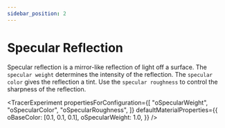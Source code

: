 ```yaml
---
sidebar_position: 2
---
```



# Specular Reflection

Specular reflection is a mirror-like reflection of light off a surface. The `specular weight` determines the intensity of the reflection. The `specular color` gives the reflection a tint. Use the `specular roughness` to control the sharpness of the reflection.

<TracerExperiment
  propertiesForConfiguration={[
    "oSpecularWeight",
    "oSpecularColor",
    "oSpecularRoughness",
  ]}
  defaultMaterialProperties={{
    oBaseColor: [0.1, 0.1, 0.1],
    oSpecularWeight: 1.0,
  }}
/>

